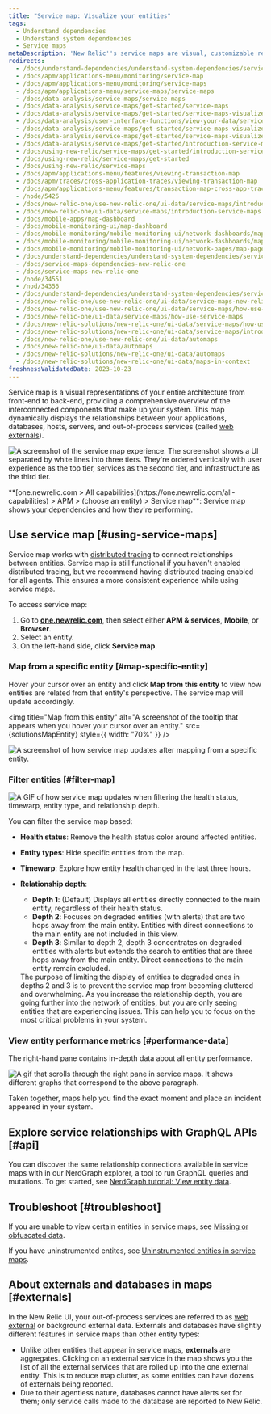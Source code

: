 ```yaml
---
title: "Service map: Visualize your entities"
tags:
  - Understand dependencies
  - Understand system dependencies
  - Service maps
metaDescription: 'New Relic''s service maps are visual, customizable representations of your application architecture.'
redirects:
  - /docs/understand-dependencies/understand-system-dependencies/service-maps/introduction-service-maps
  - /docs/apm/applications-menu/monitoring/service-map
  - /docs/apm/applications-menu/monitoring/service-maps
  - /docs/apm/applications-menu/service-maps/service-maps
  - /docs/data-analysis/service-maps/service-maps
  - /docs/data-analysis/service-maps/get-started/service-maps
  - /docs/data-analysis/service-maps/get-started/service-maps-visualize-app-architecture
  - /docs/data-analysis/user-interface-functions/view-your-data/service-maps-visualize-monitor-apps-entire-architecture
  - /docs/data-analysis/service-maps/get-started/service-maps-visualize-monitor-apps-entire-architecture
  - /docs/data-analysis/service-maps/get-started/service-maps-visualize-monitor-your-apps-entire-architecture
  - /docs/data-analysis/service-maps/get-started/introduction-service-maps
  - /docs/using-new-relic/service-maps/get-started/introduction-service-maps
  - /docs/using-new-relic/service-maps/get-started
  - /docs/using-new-relic/service-maps
  - /docs/apm/applications-menu/features/viewing-transaction-map
  - /docs/apm/traces/cross-application-traces/viewing-transaction-map
  - /docs/apm/applications-menu/features/transaction-map-cross-app-traces
  - /node/5426
  - /docs/new-relic-one/use-new-relic-one/ui-data/service-maps/introduction-service-maps
  - /docs/new-relic-one/ui-data/service-maps/introduction-service-maps
  - /docs/mobile-apps/map-dashboard
  - /docs/mobile-monitoring-ui/map-dashboard
  - /docs/mobile-monitoring/mobile-monitoring-ui/network-dashboards/map-dashboard-mobile-apps
  - /docs/mobile-monitoring/mobile-monitoring-ui/network-dashboards/map-page-mobile-apps
  - /docs/mobile-monitoring/mobile-monitoring-ui/network-pages/map-page-mobile-apps
  - /docs/understand-dependencies/understand-system-dependencies/service-maps/how-use-service-maps
  - /docs/service-maps-dependencies-new-relic-one
  - /docs/service-maps-new-relic-one
  - /node/34551
  - /nod/34356
  - /docs/understand-dependencies/understand-system-dependencies/service-maps/service-maps-new-relic-one
  - /docs/new-relic-one/use-new-relic-one/ui-data/service-maps-new-relic-one
  - /docs/new-relic-one/use-new-relic-one/ui-data/service-maps/how-use-service-maps
  - /docs/new-relic-one/ui-data/service-maps/how-use-service-maps
  - /docs/new-relic-solutions/new-relic-one/ui-data/service-maps/how-use-service-maps
  - /docs/new-relic-solutions/new-relic-one/ui-data/service-maps/introduction-service-maps
  - /docs/new-relic-one/use-new-relic-one/ui-data/automaps
  - /docs/new-relic-one/ui-data/automaps
  - /docs/new-relic-solutions/new-relic-one/ui-data/automaps
  - /docs/new-relic-solutions/new-relic-one/ui-data/maps-in-context
freshnessValidatedDate: 2023-10-23
---
```












Service map is a visual representations of your entire architecture from front-end to back-end, providing a comprehensive overview of the interconnected components that make up your system. This map dynamically displays the relationships between your applications, databases, hosts, servers, and out-of-process services (called [web externals]([#externals])). 

<img
  title="Service map experience"
alt="A screenshot of the service map experience. The screenshot shows a UI separated by white lines into three tiers. They're ordered vertically with user experience as the top tier, services as the second tier, and infrastructure as the third tier."
  src={SolutionsServiceMaps}
/>

<figcaption>
  **[one.newrelic.com > All capabilities](https://one.newrelic.com/all-capabilities) > APM > (choose an entity) > Service map**: Service map shows your dependencies and how they're performing.
</figcaption>

## Use service map [#using-service-maps]

Service map works with [distributed tracing](/docs/apm/distributed-tracing/getting-started/introduction-distributed-tracing) to connect relationships between entities. Service map is still functional if you haven't enabled distributed tracing, but we recommend having distributed tracing enabled for all agents. This ensures a more consistent experience while using service maps.

To access service map: 
1. Go to **[one.newrelic.com](https://one.newrelic.com/all-capabilities)**, then select either **APM & services**, **Mobile**, or **Browser**.
2. Select an entity.
3. On the left-hand side, click **Service map**.

### Map from a specific entity [#map-specific-entity]

Hover your cursor over an entity and click **Map from this entity** to view how entities are related from that entity's perspective. The service map will update accordingly.

<img
  title="Map from this entity"
  alt="A screenshot of the tooltip that appears when you hover your cursor over an entity."
  src={solutionsMapEntity}
  style={{ width: "70%" }}
/>

<img
    title="Example of map from this entity"
    alt="A screenshot of how service map updates after mapping from a specific entity."
    src={solutionsMapfromthisentityexample}
/>

### Filter entities [#filter-map]

<img
    title="Search, filter, and explore your entities"
    alt="A GIF of how service map updates when filtering the health status, timewarp, entity type, and relationship depth."
    src={solutionsFilterServiceMap}
/>

You can filter the service map based:

* **Health status**: Remove the health status color around affected entities.
* **Entity types**: Hide specific entities from the map.
* **Timewarp**: Explore how entity health changed in the last three hours. 
* **Relationship depth**:
  * **Depth 1**: (Default) Displays all entities directly connected to the main entity, regardless of their health status.
  * **Depth 2**: Focuses on degraded entities (with alerts) that are two hops away from the main entity. Entities with direct connections to the main entity are not included in this view.
  * **Depth 3**: Similar to depth 2, depth 3 concentrates on degraded entities with alerts but extends the search to entities that are three hops away from the main entity. Direct connections to the main entity remain excluded.

  <Callout variant="tip">
  The purpose of limiting the display of entities to degraded ones in depths 2 and 3 is to prevent the service map from becoming cluttered and overwhelming. As you increase the relationship depth, you are going further into the network of entities, but you are only seeing entities that are experiencing issues. This can help you to focus on the most critical problems in your system.
    </Callout>


### View entity performance metrics [#performance-data]

The right-hand pane contains in-depth data about all entity performance. 

<img 
  title="Service maps right pane"
  alt="A gif that scrolls through the right pane in service maps. It shows different graphs that correspond to the above paragraph."
  src={solutionsServiceMapsRightPane}
/>

Taken together, maps help you find the exact moment and place an incident appeared in your system.


## Explore service relationships with GraphQL APIs [#api]

You can discover the same relationship connections available in service maps with in our NerdGraph explorer, a tool to run GraphQL queries and mutations. To get started, see [NerdGraph tutorial: View entity data](/docs/apis/nerdgraph/examples/nerdgraph-entities-api-tutorial/).

## Troubleshoot [#troubleshoot]

If you are unable to view certain entities in service maps, see [Missing or obfuscated data](/docs/troubleshooting-missing-or-obfuscated-data-new-relic-one).

If you have uninstrumented entites, see [Uninstrumented entities in service maps](/docs/new-relic-solutions/new-relic-one/ui-data/service-maps/uninstrumented-entities-service-maps).


## About externals and databases in maps [#externals]

In the New Relic UI, your out-of-process services are referred to as [web external](/docs/using-new-relic/welcome-new-relic/get-started/glossary#web-external) or background external data. Externals and databases have slightly different features in service maps than other entity types:

* Unlike other entities that appear in service maps, **externals** are aggregates. Clicking on an external service in the map shows you the list of all the external services that are rolled up into the one external entity. This is to reduce map clutter, as some entities can have dozens of externals being reported.
* Due to their agentless nature, databases cannot have alerts set for them; only service calls made to the database are reported to New Relic.